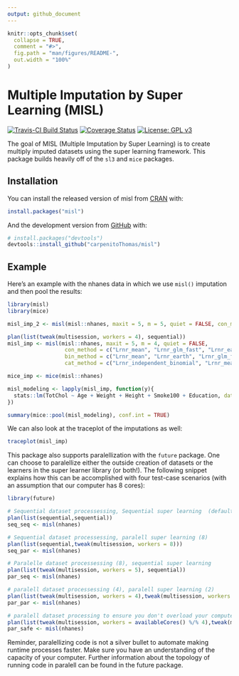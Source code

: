 ```yaml
---
output: github_document
---
```


<!-- README.md is generated from README.Rmd. Please edit that file -->

```r
knitr::opts_chunk$set(
  collapse = TRUE,
  comment = "#>",
  fig.path = "man/figures/README-",
  out.width = "100%"
)
```

# Multiple Imputation by Super Learning (MISL)

[![Travis-CI Build Status](https://travis-ci.com/carpenitoThomas/misl.svg?token=u9TyfsxVjq6xxvc5h473&branch=master)](https://travis-ci.com/carpenitoThomas/misl)
[![Coverage Status](https://codecov.io/gh/carpenitoThomas/misl/branch/master/graph/badge.svg?token=C157LCBBJI)](https://codecov.io/gh/carpenitoThomas/misl)
[![License: GPL v3](https://img.shields.io/badge/License-GPL%20v3-blue.svg)](https://www.gnu.org/licenses/gpl-3.0)


The goal of MISL (Multiple Imputation by Super Learning) is to create multiply imputed datasets using the super learning framework. This package builds heavily off of the `sl3` and `mice` packages.

## Installation

You can install the released version of misl from [CRAN](https://CRAN.R-project.org) with:

``` r
install.packages("misl")
```

And the development version from [GitHub](https://github.com/) with:

``` r
# install.packages("devtools")
devtools::install_github("carpenitoThomas/misl")
```
## Example

Here's an example with the nhanes data in which we use `misl()` imputation and then pool the results:

```r
library(misl)
library(mice)

misl_imp_2 <- misl(misl::nhanes, maxit = 5, m = 5, quiet = FALSE, con_method = c("Lrnr_mean", "Lrnr_glm_fast", "Lrnr_earth", "Lrnr_xgboost"), bin_method = c("Lrnr_mean", "Lrnr_glm_fast", "Lrnr_xgboost"), cat_method = c("Lrnr_independent_binomial", "Lrnr_mean"))

plan(list(tweak(multisession, workers = 4), sequential))
misl_imp <- misl(misl::nhanes, maxit = 5, m = 4, quiet = FALSE,
                  con_method = c("Lrnr_mean", "Lrnr_glm_fast", "Lrnr_earth", "Lrnr_glmnet", "Lrnr_polspline"),
                  bin_method = c("Lrnr_mean", "Lrnr_earth", "Lrnr_glm_fast"),
                  cat_method = c("Lrnr_independent_binomial", "Lrnr_mean"))

mice_imp <- mice(misl::nhanes)

misl_modeling <- lapply(misl_imp, function(y){
  stats::lm(TotChol ~ Age + Weight + Height + Smoke100 + Education, data = y$datasets)
})

summary(mice::pool(misl_modeling), conf.int = TRUE)
```

We can also look at the traceplot of the imputations as well:

```r
traceplot(misl_imp)
```

This package also supports paralellization with the `future` package. One can choose to paralellize either the outside creation of datasets or the learners in the super learner library (or both!). The following snippet explains how this can be accomplished with four test-case scenarios (with an assumption that our computer has 8 cores):

```r
library(future)

# Sequential dataset processessing, Sequential super learning  (default)
plan(list(sequential,sequential))
seq_seq <- misl(nhanes)

# Sequential dataset processessing, paralell super learning (8) 
plan(list(sequential,tweak(multisession, workers = 8)))
seq_par <- misl(nhanes)

# Paralelle dataset processessing (8), sequential super learning 
plan(list(tweak(multisession, workers = 5), sequential))
par_seq <- misl(nhanes)

# paralell dataset processessing (4), paralell super learning (2) 
plan(list(tweak(multisession, workers = 4),tweak(multisession, workers = 2)))
par_par <- misl(nhanes)

# paralell dataset processing to ensure you don't overload your computer
plan(list(tweak(multisession, workers = availableCores() %/% 4),tweak(multisession, workers = 4)))
par_safe <- misl(nhanes)

```

Reminder, paralellizing code is not a silver bullet to automate making runtime processes faster. Make sure you have an understanding of the capacity of your computer. Further information about the topology of running code in paralell can be found in the future package.







